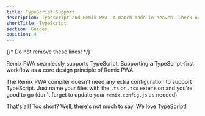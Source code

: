 ```yaml
---
title: TypeScript Support
description: Typescript and Remix PWA. A match made in heaven. Check out our thoughts on TypeScript and our support for it in Remix PWA.
shortTitle: TypeScript
section: Guides
position: 4
---
```

{/* Do not remove these lines! */}

Remix PWA seamlessly supports TypeScript. Supporting a TypeScript-first workflow as a core design principle of Remix PWA.

The Remix PWA compiler doesn't need any extra configuration to support TypeScript. Just name your files with the `.ts` or `.tsx` extension and you're good to go
(don't forget to update your `remix.config.js` as needed).

That's all! Too short? Well, there's not much to say. We love TypeScript!
